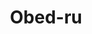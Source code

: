 ---
slug: obed-ru
link: /projects/obed-ru/
category: 'projects'
title: Obed-ru
publicData: Sep 11th 2020
pagesCount: 1
pages: 
        - page:
            - image: ../../assets/images/projects/project-0-openfactoring/1.jpg
            - title: Главная
sortIdx: 440
---